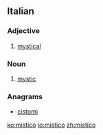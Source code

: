 ==Italian==

===Adjective===
{{it-adj|mistic|o|a|i|he}}

# [[mystical]]

===Noun===
{{it-noun|mistic|m|o|i}}

# [[mystic]]

===Anagrams===
* [[cistomi#Italian|cistomi]]

[[ko:mistico]]
[[io:mistico]]
[[zh:mistico]]